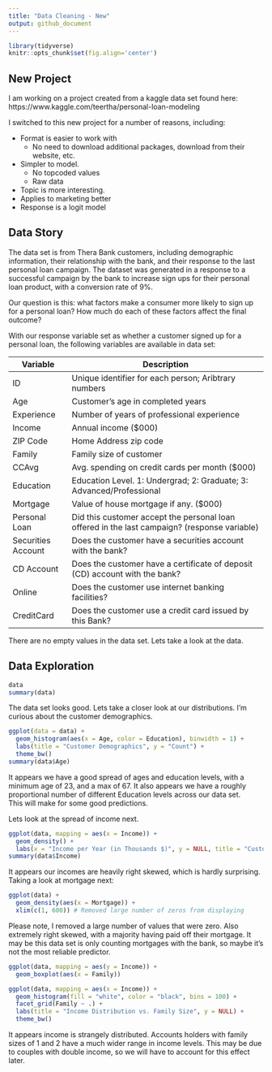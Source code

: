 ```yaml
---
title: "Data Cleaning - New"
output: github_document
---
```


```r
library(tidyverse)
knitr::opts_chunk$set(fig.align='center')
```

## New Project

I am working on a project created from a kaggle data set found here: https://www.kaggle.com/teertha/personal-loan-modeling

I switched to this new project for a number of reasons, including:

* Format is easier to work with
  * No need to download additional packages, download from their website, etc.
* Simpler to model.
  * No topcoded values
  * Raw data
* Topic is more interesting.
* Applies to marketing better
* Response is a logit model

## Data Story

The data set is from Thera Bank customers, including 
demographic information, 
their relationship with the bank, and 
their response to the last personal loan campaign. 
The dataset was generated in a response to a successful campaign by the bank
to increase sign ups for their personal loan product, with a conversion rate of 9%.

Our question is this: what factors make a consumer more likely to sign up for a personal loan?
How much do each of these factors affect the final outcome?

With our response variable set as whether a customer signed up for a personal loan,
the following variables are available in data set:

Variable          | Description
------------------|------------------------------------------------------------
ID                | Unique identifier for each person; Aribtrary numbers
Age               | Customer's age in completed years
Experience        | Number of years of professional experience
Income            | Annual income ($000)
ZIP Code          | Home Address zip code
Family            | Family size of customer
CCAvg             | Avg. spending on credit cards per month ($000)
Education         | Education Level. 1: Undergrad; 2: Graduate; 3: Advanced/Professional
Mortgage          | Value of house mortgage if any. ($000)
Personal Loan     | Did this customer accept the personal loan offered in the last campaign? (response variable)
Securities Account| Does the customer have a securities account with the bank?
CD Account        | Does the customer have a certificate of deposit (CD) account with the bank?
Online            | Does the customer use internet banking facilities?
CreditCard        | Does the customer use a credit card issued by this Bank?

There are no empty values in the data set.  Lets take a look at the data.

## Data Exploration

```r
     
data
summary(data)
```

The data set looks good.  Lets take a closer look at our distributions. 
I'm curious about the customer demographics.

```r
ggplot(data = data) +
  geom_histogram(aes(x = Age, color = Education), binwidth = 1) + 
  labs(title = "Customer Demographics", y = "Count") +
  theme_bw()
summary(data$Age)
```

It appears we have a good spread of ages and education levels, 
with a minimum age of 23, 
and a max of 67. 
It also appears we have a roughly proportional number of different Education levels 
across our data set.  
This will make for some good predictions.

Lets look at the spread of income next.

```r
ggplot(data, mapping = aes(x = Income)) +
  geom_density() +
  labs(x = "Income per Year (in Thousands $)", y = NULL, title = "Customer Income")
summary(data$Income)
```
It appears our incomes are heavily right skewed, which is hardly surprising. 
Taking a look at mortgage next:

```r
ggplot(data) +
  geom_density(aes(x = Mortgage)) +
  xlim(c(1, 600)) # Removed large number of zeros from displaying
```
Please note, I removed a large number of values that were zero. 
Also extremely right skewed, with a majority having paid off their mortgage. 
It may be this data set is only counting mortgages with the bank, 
so maybe it's not the most reliable predictor.

```r
ggplot(data, mapping = aes(y = Income)) +
  geom_boxplot(aes(x = Family))

ggplot(data, mapping = aes(x = Income)) +
  geom_histogram(fill = "white", color = "black", bins = 100) +
  facet_grid(Family ~ .) +
  labs(title = "Income Distribution vs. Family Size", y = NULL) +
  theme_bw()
```

It appears income is strangely distributed. Accounts holders with family sizes of
1 and 2 have a much wider range in income levels. 
This may be due to couples with double income, so we will have to account for this effect later.

